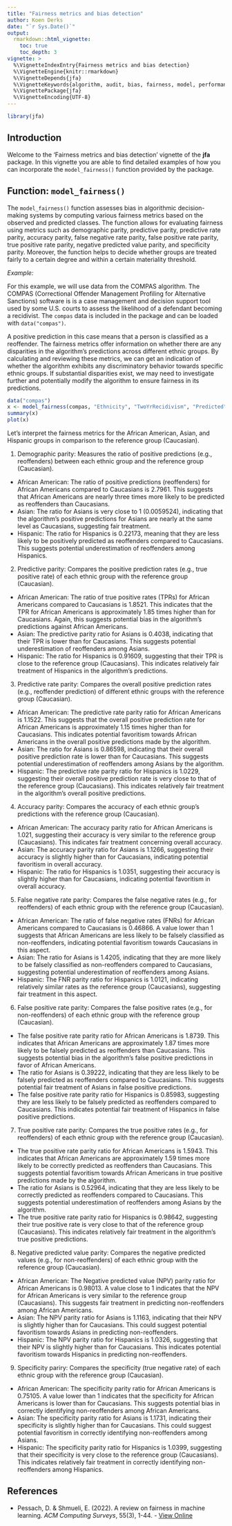 ```yaml
---
title: "Fairness metrics and bias detection"
author: Koen Derks
date: "`r Sys.Date()`"
output: 
  rmarkdown::html_vignette:
    toc: true
    toc_depth: 3
vignette: >
  %\VignetteIndexEntry{Fairness metrics and bias detection}
  %\VignetteEngine{knitr::rmarkdown}
  %\VignetteDepends{jfa}
  %\VignetteKeywords{algorithm, audit, bias, fairness, model, performance}
  %\VignettePackage{jfa}
  %\VignetteEncoding{UTF-8}
---
```


```r
library(jfa)
```

## Introduction

Welcome to the 'Fairness metrics and bias detection' vignette of the **jfa**
package. In this vignette you are able to find detailed examples of how you can
incorporate the `model_fairness()` function provided by the package.

## Function: `model_fairness()`

The `model_fairness()` function assesses bias in algorithmic decision-making
systems by computing various fairness metrics based on the observed and
predicted classes. The function allows for evaluating fairness using metrics
such as demographic parity, predictive parity, predictive rate parity, accuracy
parity, false negative rate parity, false positive rate parity, true positive
rate parity, negative predicted value parity, and specificity parity. Moreover,
the function helps to decide whether groups are treated fairly to a certain
degree and within a certain materiality threshold.

*Example:*

For this example, we will use data from the COMPAS algorithm. The COMPAS
(Correctional Offender Management Profiling for Alternative Sanctions) software
is is a case management and decision support tool used by some U.S. courts to
assess the likelihood of a defendant becoming a recidivist. The `compas` data
is included in the package and can be loaded with `data("compas")`.

A positive prediction in this case means that a person is classified as a
reoffender. The fairness metrics offer information on whether there are any
disparities in the algorithm's predictions across different ethnic groups. By
calculating and reviewing these metrics, we can get an indication of whether the
algorithm exhibits any discriminatory behavior towards specific ethnic groups.
If substantial disparities exist, we may need to investigate further and
potentially modify the algorithm to ensure fairness in its predictions.


```r
data("compas")
x <- model_fairness(compas, "Ethnicity", "TwoYrRecidivism", "Predicted", reference = "Caucasian", positive = "yes")
summary(x)
plot(x)
```

Let's interpret the fairness metrics for the African American, Asian, and
Hispanic groups in comparison to the reference group (Caucasian).

1. Demographic parity: Measures the ratio of positive predictions (e.g.,
reoffenders) between each ethnic group and the reference group (Caucasian).
- African American: The ratio of positive predictions (reoffenders) for African
Americans compared to Caucasians is 2.7961. This suggests that African Americans
are nearly three times more likely to be predicted as reoffenders than
Caucasians.
- Asian: The ratio for Asians is very close to 1 (0.0059524), indicating that
the algorithm's positive predictions for Asians are nearly at the same level as
Caucasians, suggesting fair treatment.
- Hispanic: The ratio for Hispanics is 0.22173, meaning that they are less
likely to be positively predicted as reoffenders compared to Caucasians. This
suggests potential underestimation of reoffenders among Hispanics.

2. Predictive parity: Compares the positive prediction rates (e.g., true
positive rate) of each ethnic group with the reference group (Caucasian).
- African American: The ratio of true positive rates (TPRs) for African
Americans compared to Caucasians is 1.8521. This indicates that the TPR for
African Americans is approximately 1.85 times higher than for Caucasians. Again,
this suggests potential bias in the algorithm's predictions against African
Americans.
- Asian: The predictive parity ratio for Asians is 0.4038, indicating that their
TPR is lower than for Caucasians. This suggests potential underestimation of
reoffenders among Asians.
- Hispanic: The ratio for Hispanics is 0.91609, suggesting that their TPR is
close to the reference group (Caucasians). This indicates relatively fair
treatment of Hispanics in the algorithm's predictions.

3. Predictive rate parity: Compares the overall positive prediction rates (e.g.,
reoffender prediction) of different ethnic groups with the reference group
(Caucasian).
- African American: The predictive rate parity ratio for African Americans is
1.1522. This suggests that the overall positive prediction rate for African
Americans is approximately 1.15 times higher than for Caucasians. This indicates
potential favoritism towards African Americans in the overall positive
predictions made by the algorithm.
- Asian: The ratio for Asians is 0.86598, indicating that their overall positive
prediction rate is lower than for Caucasians. This suggests potential
underestimation of reoffenders among Asians by the algorithm.
- Hispanic: The predictive rate parity ratio for Hispanics is 1.0229, suggesting
their overall positive prediction rate is very close to that of the reference
group (Caucasians). This indicates relatively fair treatment in the algorithm's
overall positive predictions.

4. Accuracy parity: Compares the accuracy of each ethnic group's predictions
with the reference group (Caucasian).
- African American: The accuracy parity ratio for African Americans is 1.021,
suggesting their accuracy is very similar to the reference group (Caucasians).
This indicates fair treatment concerning overall accuracy.
- Asian: The accuracy parity ratio for Asians is 1.1266, suggesting their
accuracy is slightly higher than for Caucasians, indicating potential favoritism
in overall accuracy.
- Hispanic: The ratio for Hispanics is 1.0351, suggesting their accuracy is
slightly higher than for Caucasians, indicating potential favoritism in overall
accuracy.

5. False negative rate parity: Compares the false negative rates (e.g., for
reoffenders) of each ethnic group with the reference group (Caucasian).
- African American: The ratio of false negative rates (FNRs) for African
Americans compared to Caucasians is 0.46866. A value lower than 1 suggests that
African Americans are less likely to be falsely classified as non-reoffenders,
indicating potential favoritism towards Caucasians in this aspect.
- Asian: The ratio for Asians is 1.4205, indicating that they are more likely to
be falsely classified as non-reoffenders compared to Caucasians, suggesting
potential underestimation of reoffenders among Asians.
- Hispanic: The FNR parity ratio for Hispanics is 1.0121, indicating relatively
similar rates as the reference group (Caucasians), suggesting fair treatment in
this aspect.

6. False positive rate parity: Compares the false positive rates (e.g., for
non-reoffenders) of each ethnic group with the reference group (Caucasian).
- The false positive rate parity ratio for African Americans is 1.8739. This
indicates that African Americans are approximately 1.87 times more likely to be
falsely predicted as reoffenders than Caucasians. This suggests potential bias
in the algorithm's false positive predictions in favor of African Americans.
- The ratio for Asians is 0.39222, indicating that they are less likely to be
falsely predicted as reoffenders compared to Caucasians. This suggests potential
fair treatment of Asians in false positive predictions.
- The false positive rate parity ratio for Hispanics is 0.85983, suggesting they
are less likely to be falsely predicted as reoffenders compared to Caucasians.
This indicates potential fair treatment of Hispanics in false positive
predictions.

7. True positive rate parity: Compares the true positive rates (e.g., for
reoffenders) of each ethnic group with the reference group (Caucasian).
- The true positive rate parity ratio for African Americans is 1.5943. This
indicates that African Americans are approximately 1.59 times more likely to be
correctly predicted as reoffenders than Caucasians. This suggests potential
favoritism towards African Americans in true positive predictions made by the
algorithm.
- The ratio for Asians is 0.52964, indicating that they are less likely to be
correctly predicted as reoffenders compared to Caucasians. This suggests
potential underestimation of reoffenders among Asians by the algorithm.
- The true positive rate parity ratio for Hispanics is 0.98642, suggesting their
true positive rate is very close to that of the reference group (Caucasians).
This indicates relatively fair treatment in the algorithm's true positive
predictions.

8. Negative predicted value parity: Compares the negative predicted values
(e.g., for non-reoffenders) of each ethnic group with the reference group
(Caucasian).
- African American: The Negative predicted value (NPV) parity ratio for African
Americans is 0.98013. A value close to 1 indicates that the NPV for African
Americans is very similar to the reference group (Caucasians). This suggests
fair treatment in predicting non-reoffenders among African Americans.
- Asian: The NPV parity ratio for Asians is 1.1163, indicating that their NPV is
slightly higher than for Caucasians. This could suggest potential favoritism
towards Asians in predicting non-reoffenders.
- Hispanic: The NPV parity ratio for Hispanics is 1.0326, suggesting that their
NPV is slightly higher than for Caucasians. This indicates potential favoritism
towards Hispanics in predicting non-reoffenders.

9. Specificity pariry: Compares the specificity (true negative rate) of each
ethnic group with the reference group (Caucasian).
- African American: The specificity parity ratio for African Americans is
0.75105. A value lower than 1 indicates that the specificity for African
Americans is lower than for Caucasians. This suggests potential bias in
correctly identifying non-reoffenders among African Americans.
- Asian: The specificity parity ratio for Asians is 1.1731, indicating their
specificity is slightly higher than for Caucasians. This could suggest potential
favoritism in correctly identifying non-reoffenders among Asians.
- Hispanic: The specificity parity ratio for Hispanics is 1.0399, suggesting that
their specificity is very close to the reference group (Caucasians). This
indicates relatively fair treatment in correctly identifying non-reoffenders
among Hispanics.

## References

- Pessach, D. & Shmueli, E. (2022). A review on fairness in machine learning. *ACM Computing Surveys*, 55(3), 1-44. - [View Online](https://doi.org/10.1145/3494672)
